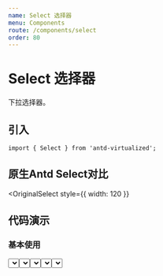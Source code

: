 ```yaml
---
name: Select 选择器
menu: Components
route: /components/select
order: 80
---
```



# Select 选择器

下拉选择器。

## 引入

```
import { Select } from 'antd-virtualized';
```
## 原生Antd Select对比

<OriginalSelect
  style={{ width: 120 }}
>
</OriginalSelect>

## 代码演示

### 基本使用

<Playground>
<Select
  placeholder="支持大数据的Select"
  titleField='name'
  options={Array.from({ length: 2000 }).map((v, i) => ({ id: i, name: 'test' + i }))}
  keyField='id'
  style={{ width: 120 }}
/>
<Select
  placeholder="支持大数据的Select"
  titleField='name'
  options={[{id:1,name:'1'},{id:'2',name:'2',disabled:true},{id:'3',name:'3'}]}
  keyField='id'
  style={{ width: 120 }}
/>
</Playground>

### 带搜索框

<Playground>
  <State initial={{value: 100}}>
    {({ state, setState }) => (
      <Select
        allowClear
        showSearch
        placeholder="支持大数据的Select"
        titleField='name'
        options={Array.from({ length: 2000 }).map((v, i) => ({ id: i, name: 'test' + i }))}
        keyField='id'
        style={{ width: 120 }}
        defaultValue={state.value}
        filterOption={(input, option) => option.name.indexOf(input) >= 0}
        onChange={(value) => (setState({ value }))}
      />
     )}
  </State>

</Playground>

### 定义下拉列表为空时显示的内容

<Playground>
原始
<Select style={{ width: 120 }}/>
<br/><br/>
自定义 
<Select
  style={{ width: 120 }}
  notFoundContent="数据为空"
/>
</Playground>




## API

<Props of={Select} />